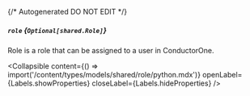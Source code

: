 {/* Autogenerated DO NOT EDIT  */}

##### `role` *{`Optional[shared.Role]`}*
Role is a role that can be assigned to a user in ConductorOne.

<Collapsible content={() => import('/content/types/models/shared/role/python.mdx')} openLabel={Labels.showProperties} closeLabel={Labels.hideProperties} />



